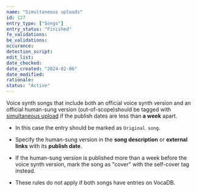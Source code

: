 ```yaml
---
name: "Simultaneous uploads"
id: 127
entry_type: ["Songs"]
entry_status: "Finished"
fe_validations:
be_validations:
occurance:
detection_script:
edit_list:
date_checked:
date_created: "2024-02-06"
date_modified:
rationale:
status: "Active"
---
```


Voice synth songs that include both an official voice synth version and an official human-sung version (out-of-scope)should be tagged with [simultaneous upload](https://vocadb.net/T/4946) if the publish dates are less than **a week** apart. 

- In this case the entry should be marked as `Original song`.

- Specify the human-sung version in the **song description** or **external links** with its **publish date**.

- If the human-sung version is published more than a week before the voice synth version, mark the song as "cover" with the self-cover tag instead.

- These rules do not apply if both songs have entries on VocaDB.

